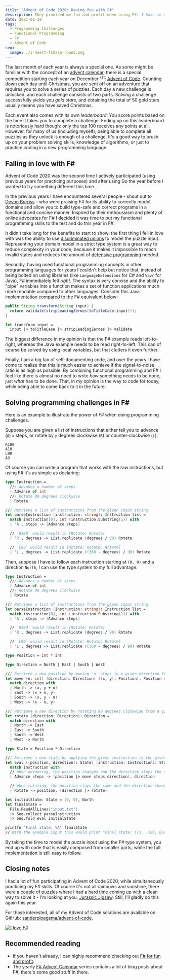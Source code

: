 ```yaml
---
title: "Advent of Code 2020: Having fun with F#"
description: They promised me fun and profit when using F#. I have to say, they were right.
date: 2021-01-19
tags:
  - Programming Challenges
  - Functional Programming
  - F#
  - Advent of Code
seo:
  image: ./i-heart-fsharp-round.png
---
```


The last month of each year is always a special one.
As some might be familiar with the concept of an [advent calendar](https://en.wikipedia.org/wiki/Advent_calendar),
there is a special competition starting each year on December 1<sup>st</sup>: [Advent of Code](https://adventofcode.com).
Counting down each day until Christmas, you are sent off on an adventure that requires you to solve a series of puzzles.
Each day a new challenge is unlocked, and each challenge consists of two parts.
Solving a challenge successfully yields you _gold stars_, and obtaining the total of 50 gold stars usually means you have saved Christmas.

Each event also comes with its own _leaderboard_: You score points based on the time it takes you to complete a challenge.
Ending up on this leaderboard is notoriously hard though: only the top 100 receives any points at all.
However, for many of us (including myself), being able to complete all puzzles as they unlock is enough of a challenge.
It's a good way to brush up on your problem solving skills, knowledge of algorithms, or just to practice coding in a new programming language.

## Falling in love with F#

Advent of Code 2020 was the second time I actively participated (using previous years for practicing purposes) and after using Go the year before I wanted to try something different this time.

In the previous years I have encountered several people - shout out to [Devon Burriss](https://devonburriss.me) - who were praising F# for its ability to correctly model domains and allow you to build type-safe and correct programs in a functional and concise manner.
Inspired by their enthousiasm and plenty of online advocates for F# I decided it was time to put my functional programming skills to the test and do this year in F#.

It didn't take long for the benefits to start to show: the first thing I fell in love with was the ability to use [discriminated unions](https://docs.microsoft.com/en-us/dotnet/fsharp/language-reference/discriminated-unions) to model the puzzle input.
Representing your domain model in a strict type system is a great way to reduce complexity in your code, because it makes it impossible to reach invalid states and reduces the amount of [defensive programming](https://enterprisecraftsmanship.com/posts/defensive-programming/) needed.

Secondly, having used functional programming concepts in other programming languages for years I couldn't help but notice that, instead of being bolted on using libraries (like `LanguageExtensions` for C# and `Vavr` for Java), F# immediately felt _right_.
The syntax is very concise and the ability to "pipe" variables into a function makes a set of function applications much more readable compared to other languages. Consider this Java implementation compared to the F# equivalent below:

```java
public String transform(String input) {
  return validate(stripLeadingZeroes(toTitleCase(input)));
}
```

```fsharp
let transform input =
  input |> toTitleCase |> stripLeadingZeroes |> validate
```

The biggest difference in my opinion is that the F# example reads left-to-right, whereas the Java example needs to be read right-to-left.
This can of course be solved by using local variables, but that clutters it even further.

Finally, I am a big fan of self-documenting code, and over the years I have come to realize that this is much easier to achieve if the signal-to-noise ratio is as high as possible.
By combining functional programming and F# I feel like there is almost no need to write _how_ something needs to be done, just _what_ has to be done.
That, in my opinion is the way to code for today, while being able to come back to it in the future.

## Solving programming challenges in F#

Here is an example to illustrate the power of F# when doing programming challenges.

Suppose you are given a list of instructions that either tell you to advance (`A`) `x` steps, or rotate by `y` degrees clockwise (`R`) or counter-clockwise (`L`):

```
R180
A10
L90
A3
```

Of course you can write a program that works with the raw instructions, but using F# it's as simple as declaring:

```fsharp
type Instruction =
  /// Advance a number of steps
  | Advance of int
  /// Rotate 90 degrees clockwise
  | Rotate

/// Retrieve a list of instructions from the given input string.
let parseInstruction (instruction: string): Instruction list =
  match instruction[0], int (instruction.Substring(1)) with
  | 'A', steps -> [Advance steps]

  // `R180` would result in [Rotate; Rotate]
  | 'R', degrees -> List.replicate (degrees / 90) Rotate

  // `L90` would result in [Rotate; Rotate; Rotate]
  | 'L', degrees -> List.replicate ((360 - degrees) / 90) Rotate
```

Then, suppose I have to follow each instruction starting at `(0, 0)` and a direction `North`,
I can use the type system to my full advantage:

```fsharp
type Instruction =
  /// Advance a number of steps
  | Advance of int
  /// Rotate 90 degrees clockwise
  | Rotate

/// Retrieve a list of instructions from the given input string.
let parseInstruction (instruction: string): Instruction list =
  match instruction[0], int (instruction.Substring(1)) with
  | 'A', steps -> [Advance steps]

  // `R180` would result in [Rotate; Rotate]
  | 'R', degrees -> List.replicate (degrees / 90) Rotate

  // `L90` would result in [Rotate; Rotate; Rotate]
  | 'L', degrees -> List.replicate ((360 - degrees) / 90) Rotate

type Position = int * int

type Direction = North | East | South | West

/// Retrieve a new position by moving `n` steps in a given direction from a given position
let move (n: int) (direction: Direction) ((x, y): Position): Position =
  match direction with
  | North -> (x, y + n)
  | East -> (x + n, y)
  | South -> (x, y - n)
  | West -> (x - n, y)

/// Retrieve a new direction by rotating 90 degrees clockwise from a given direction
let rotate (direction: Direction): Direction =
  match direction with
  | North -> East
  | East -> South
  | South -> West
  | West -> North

type State = Position * Direction

/// Retrieve a new state by applying the given instruction to the given state
let eval ((position, direction): State) (instruction: Instruction): State =
  match instruction with
  // When advancing, the position changes and the direction stays the same
  | Advance steps -> (position |> move steps direction), direction

  // When rotating, the position stays the same and the direction changes
  | Rotate -> position, (direction |> rotate)

let initialState: State = (0, 0), North
let finalState =
  File.ReadAllLines("input.txt")
  |> Seq.collect parseInstruction
  |> Seq.fold eval initialState

printfn "Final state: %A" finalState
// With the example input this would print "Final state: ((3, -10), East)"
```

By taking the time to model the puzzle input using the F# type system, you end up with code that is easily composed from smaller parts,
while the full implementation is still easy to follow.

## Closing notes

I had a lot of fun participating in Advent of Code 2020, while simultaneously practicing my F# skills.
Of course it's not all rainbows and sunshine, there were a couple of puzzles where I had a hard time coming up with a clean way to solve it - I'm looking at you, [Jurassic Jigsaw](https://adventofcode.com/2020/day/20).
Still, I'll gladly do this again this year.

For those interested, all of my Advent of Code solutions are available on GitHub: [sanderploegsma/advent-of-code](https://github.com/sanderploegsma/advent-of-code).

[![I love F#](./i-heart-fsharp.png)](https://www.dropbox.com/sh/odx680qh5srur2n/AACc8tZ6-eDI09YK0-Y5F4hNa?dl=0)

## Recommended reading

- If you haven't already, I can highly recommend checking out [F# for fun and profit](https://fsharpforfunandprofit.com).
- The yearly [F# Advent Calendar](https://sergeytihon.com/2020/10/22/f-advent-calendar-in-english-2020/) series contains a lot of blog posts about F#, there's some good stuff in there.
